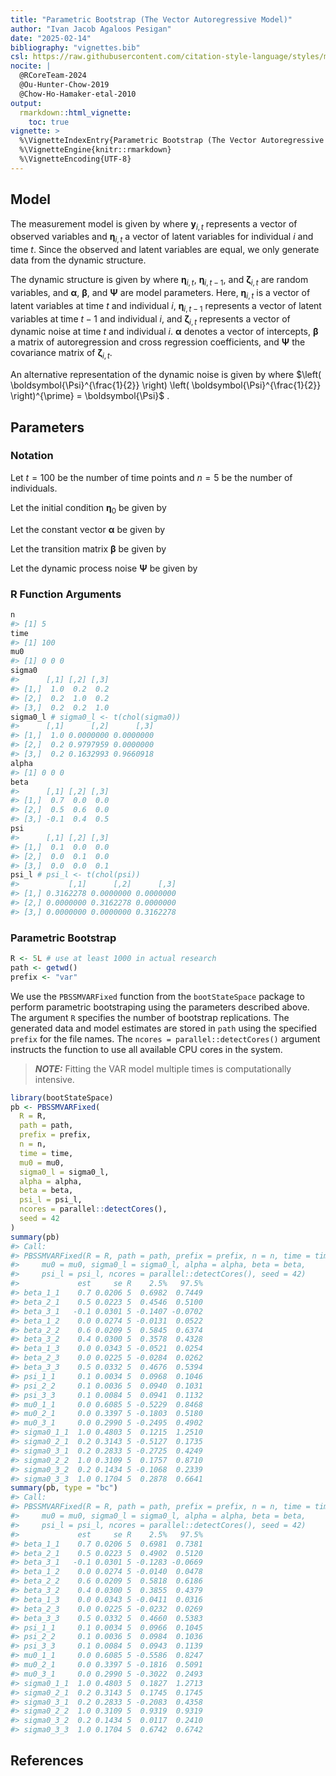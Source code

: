 ```yaml
---
title: "Parametric Bootstrap (The Vector Autoregressive Model)"
author: "Ivan Jacob Agaloos Pesigan"
date: "2025-02-14"
bibliography: "vignettes.bib"
csl: https://raw.githubusercontent.com/citation-style-language/styles/master/apa.csl
nocite: |
  @RCoreTeam-2024
  @Ou-Hunter-Chow-2019
  @Chow-Ho-Hamaker-etal-2010
output:
  rmarkdown::html_vignette:
    toc: true
vignette: >
  %\VignetteIndexEntry{Parametric Bootstrap (The Vector Autoregressive Model)}
  %\VignetteEngine{knitr::rmarkdown}
  %\VignetteEncoding{UTF-8}
---
```






## Model

The measurement model is given by
\begin{equation}
  \mathbf{y}_{i, t}
  =
  \boldsymbol{\eta}_{i, t}
\end{equation}
where $\mathbf{y}_{i, t}$
represents a vector of observed variables
and $\boldsymbol{\eta}_{i, t}$
a vector of latent variables
for individual $i$ and time $t$.
Since the observed and latent variables are equal,
we only generate data
from the dynamic structure.

The dynamic structure is given by
\begin{equation}
  \boldsymbol{\eta}_{i, t}
  =
  \boldsymbol{\alpha}
  +
  \boldsymbol{\beta}
  \boldsymbol{\eta}_{i, t - 1}
  +
  \boldsymbol{\zeta}_{i, t},
  \quad
  \mathrm{with}
  \quad
  \boldsymbol{\zeta}_{i, t}
  \sim
  \mathcal{N}
  \left(
  \mathbf{0},
  \boldsymbol{\Psi}
  \right)
\end{equation}
where
$\boldsymbol{\eta}_{i, t}$,
$\boldsymbol{\eta}_{i, t - 1}$,
and
$\boldsymbol{\zeta}_{i, t}$
are random variables,
and
$\boldsymbol{\alpha}$,
$\boldsymbol{\beta}$,
and
$\boldsymbol{\Psi}$
are model parameters.
Here,
$\boldsymbol{\eta}_{i, t}$
is a vector of latent variables
at time $t$ and individual $i$,
$\boldsymbol{\eta}_{i, t - 1}$
represents a vector of latent variables
at time $t - 1$ and individual $i$,
and
$\boldsymbol{\zeta}_{i, t}$
represents a vector of dynamic noise
at time $t$ and individual $i$.
$\boldsymbol{\alpha}$
denotes a vector of intercepts,
$\boldsymbol{\beta}$
a matrix of autoregression
and cross regression coefficients,
and
$\boldsymbol{\Psi}$
the covariance matrix of
$\boldsymbol{\zeta}_{i, t}$.

An alternative representation of the dynamic noise
is given by
\begin{equation}
  \boldsymbol{\zeta}_{i, t}
  =
  \boldsymbol{\Psi}^{\frac{1}{2}}
  \mathbf{z}_{i, t},
  \quad
  \mathrm{with}
  \quad
  \mathbf{z}_{i, t}
  \sim
  \mathcal{N}
  \left(
  \mathbf{0},
  \mathbf{I}
  \right)
\end{equation}
where
$\left( \boldsymbol{\Psi}^{\frac{1}{2}} \right) \left( \boldsymbol{\Psi}^{\frac{1}{2}} \right)^{\prime} = \boldsymbol{\Psi}$ .

## Parameters

### Notation

Let $t = 100$ be the number of time points and $n = 5$ be the number of individuals.

Let the initial condition
$\boldsymbol{\eta}_{0}$
be given by

\begin{equation}
\boldsymbol{\eta}_{0} \sim \mathcal{N} \left( \boldsymbol{\mu}_{\boldsymbol{\eta} \mid 0}, \boldsymbol{\Sigma}_{\boldsymbol{\eta} \mid 0} \right)
\end{equation}

\begin{equation}
\boldsymbol{\mu}_{\boldsymbol{\eta} \mid 0}
=
\left(
\begin{array}{c}
  0 \\
  0 \\
  0 \\
\end{array}
\right)
\end{equation}

\begin{equation}
\boldsymbol{\Sigma}_{\boldsymbol{\eta} \mid 0}
=
\left(
\begin{array}{ccc}
  1 & 0.2 & 0.2 \\
  0.2 & 1 & 0.2 \\
  0.2 & 0.2 & 1 \\
\end{array}
\right) .
\end{equation}

Let the constant vector $\boldsymbol{\alpha}$ be given by

\begin{equation}
\boldsymbol{\alpha}
=
\left(
\begin{array}{c}
  0 \\
  0 \\
  0 \\
\end{array}
\right) .
\end{equation}

Let the transition matrix $\boldsymbol{\beta}$ be given by

\begin{equation}
\boldsymbol{\beta}
=
\left(
\begin{array}{ccc}
  0.7 & 0 & 0 \\
  0.5 & 0.6 & 0 \\
  -0.1 & 0.4 & 0.5 \\
\end{array}
\right) .
\end{equation}

Let the dynamic process noise $\boldsymbol{\Psi}$ be given by

\begin{equation}
\boldsymbol{\Psi}
=
\left(
\begin{array}{ccc}
  0.1 & 0 & 0 \\
  0 & 0.1 & 0 \\
  0 & 0 & 0.1 \\
\end{array}
\right) .
\end{equation}

### R Function Arguments


``` r
n
#> [1] 5
time
#> [1] 100
mu0
#> [1] 0 0 0
sigma0
#>      [,1] [,2] [,3]
#> [1,]  1.0  0.2  0.2
#> [2,]  0.2  1.0  0.2
#> [3,]  0.2  0.2  1.0
sigma0_l # sigma0_l <- t(chol(sigma0))
#>      [,1]      [,2]      [,3]
#> [1,]  1.0 0.0000000 0.0000000
#> [2,]  0.2 0.9797959 0.0000000
#> [3,]  0.2 0.1632993 0.9660918
alpha
#> [1] 0 0 0
beta
#>      [,1] [,2] [,3]
#> [1,]  0.7  0.0  0.0
#> [2,]  0.5  0.6  0.0
#> [3,] -0.1  0.4  0.5
psi
#>      [,1] [,2] [,3]
#> [1,]  0.1  0.0  0.0
#> [2,]  0.0  0.1  0.0
#> [3,]  0.0  0.0  0.1
psi_l # psi_l <- t(chol(psi))
#>           [,1]      [,2]      [,3]
#> [1,] 0.3162278 0.0000000 0.0000000
#> [2,] 0.0000000 0.3162278 0.0000000
#> [3,] 0.0000000 0.0000000 0.3162278
```

### Parametric Bootstrap


``` r
R <- 5L # use at least 1000 in actual research
path <- getwd()
prefix <- "var"
```

We use the `PBSSMVARFixed` function from the `bootStateSpace` package to perform parametric bootstraping using the parameters described above.
The argument `R` specifies the number of bootstrap replications.
The generated data and model estimates are stored in `path` using the specified `prefix` for the file names.
The `ncores = parallel::detectCores()` argument instructs the function to use all available CPU cores in the system.

> **_NOTE:_**  Fitting the VAR model multiple times is computationally intensive. 


``` r
library(bootStateSpace)
pb <- PBSSMVARFixed(
  R = R,
  path = path,
  prefix = prefix,
  n = n,
  time = time,
  mu0 = mu0,
  sigma0_l = sigma0_l,
  alpha = alpha,
  beta = beta,
  psi_l = psi_l,
  ncores = parallel::detectCores(),
  seed = 42
)
summary(pb)
#> Call:
#> PBSSMVARFixed(R = R, path = path, prefix = prefix, n = n, time = time, 
#>     mu0 = mu0, sigma0_l = sigma0_l, alpha = alpha, beta = beta, 
#>     psi_l = psi_l, ncores = parallel::detectCores(), seed = 42)
#>             est     se R    2.5%   97.5%
#> beta_1_1    0.7 0.0206 5  0.6982  0.7449
#> beta_2_1    0.5 0.0223 5  0.4546  0.5100
#> beta_3_1   -0.1 0.0301 5 -0.1407 -0.0702
#> beta_1_2    0.0 0.0274 5 -0.0131  0.0522
#> beta_2_2    0.6 0.0209 5  0.5845  0.6374
#> beta_3_2    0.4 0.0300 5  0.3578  0.4328
#> beta_1_3    0.0 0.0343 5 -0.0521  0.0254
#> beta_2_3    0.0 0.0225 5 -0.0284  0.0262
#> beta_3_3    0.5 0.0332 5  0.4676  0.5394
#> psi_1_1     0.1 0.0034 5  0.0968  0.1046
#> psi_2_2     0.1 0.0036 5  0.0940  0.1031
#> psi_3_3     0.1 0.0084 5  0.0941  0.1132
#> mu0_1_1     0.0 0.6085 5 -0.5229  0.8468
#> mu0_2_1     0.0 0.3397 5 -0.1803  0.5180
#> mu0_3_1     0.0 0.2990 5 -0.2495  0.4902
#> sigma0_1_1  1.0 0.4803 5  0.1215  1.2510
#> sigma0_2_1  0.2 0.3143 5 -0.5127  0.1735
#> sigma0_3_1  0.2 0.2833 5 -0.2725  0.4249
#> sigma0_2_2  1.0 0.3109 5  0.1757  0.8710
#> sigma0_3_2  0.2 0.1434 5 -0.1068  0.2339
#> sigma0_3_3  1.0 0.1704 5  0.2878  0.6641
summary(pb, type = "bc")
#> Call:
#> PBSSMVARFixed(R = R, path = path, prefix = prefix, n = n, time = time, 
#>     mu0 = mu0, sigma0_l = sigma0_l, alpha = alpha, beta = beta, 
#>     psi_l = psi_l, ncores = parallel::detectCores(), seed = 42)
#>             est     se R    2.5%   97.5%
#> beta_1_1    0.7 0.0206 5  0.6981  0.7381
#> beta_2_1    0.5 0.0223 5  0.4902  0.5120
#> beta_3_1   -0.1 0.0301 5 -0.1283 -0.0669
#> beta_1_2    0.0 0.0274 5 -0.0140  0.0478
#> beta_2_2    0.6 0.0209 5  0.5818  0.6186
#> beta_3_2    0.4 0.0300 5  0.3855  0.4379
#> beta_1_3    0.0 0.0343 5 -0.0411  0.0316
#> beta_2_3    0.0 0.0225 5 -0.0232  0.0269
#> beta_3_3    0.5 0.0332 5  0.4660  0.5383
#> psi_1_1     0.1 0.0034 5  0.0966  0.1045
#> psi_2_2     0.1 0.0036 5  0.0984  0.1036
#> psi_3_3     0.1 0.0084 5  0.0943  0.1139
#> mu0_1_1     0.0 0.6085 5 -0.5586  0.8247
#> mu0_2_1     0.0 0.3397 5 -0.1816  0.5091
#> mu0_3_1     0.0 0.2990 5 -0.3022  0.2493
#> sigma0_1_1  1.0 0.4803 5  0.1827  1.2713
#> sigma0_2_1  0.2 0.3143 5  0.1745  0.1745
#> sigma0_3_1  0.2 0.2833 5 -0.2083  0.4358
#> sigma0_2_2  1.0 0.3109 5  0.9319  0.9319
#> sigma0_3_2  0.2 0.1434 5  0.0117  0.2410
#> sigma0_3_3  1.0 0.1704 5  0.6742  0.6742
```

## References


